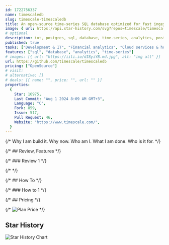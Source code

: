 ```yaml
---
id: 1722756337
name: timescaledb
slug: timescale-timescaledb
title: An open-source time-series SQL database optimized for fast ingest and complex queries. Packaged as a PostgreSQL extension.
image: { url: https://api.star-history.com/svg?repos=timescale/timescaledb }
# optional
description: iot, postgres, sql, database, time-series, analytics, postgresql, financial-analysis, tsdb, hacktoberfest, time-series-database, timescaledb,  ,
published: true
tasks: ["Development & IT", "Financial analytics", "Cloud services & hosting"]
features: ["sql", "database", "analytics", "time-series"]
# images: [{ url: "https://iili.io/dI8yiYB.md.jpg", alt: "img alt" }]
url: https://github.com/timescale/timescaledb
pricing: ["OpenSource"]
# visit:
# alternative: []
# deals: [{ name: "", price: "", url: "" }]
properties:
  {
    Star: 16975,
    Last Commit: "Aug 1 2024 8:09 AM GMT+3",
    Language: "C",
    Fork: 859,
    Issue: 517,
    Pull Request: 46,
    Website: "https://www.timescale.com/",
  }
---
```


{/* Why I am build it. Why now. Who am I. What I am done. Who is it for. */}

{/* ## Review, Features */}

{/* ### Review 1 */}

{/* <DetailYoutube videoId="" startTime={0} /> */}

{/* ## How To */}

{/* ### How to 1 */}

{/* ## Pricing */}

{/* <Img src="" alt="Plan Price" /> */}

## Star History

![Star History Chart](https://api.star-history.com/svg?repos=timescale/timescaledb)
